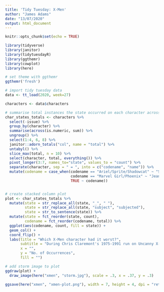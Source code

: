 ```yaml
---
title: 'Tidy Tuesday: X-Men'
author: "James Adams"
date: "13/07/2020"
output: html_document
---
```


```r
knitr::opts_chunk$set(echo = TRUE)

library(tidyverse)
library(janitor)
library(tidytuesdayR)
library(ggthemr)
library(cowplot)
library(here)

# set theme with ggthemr
ggthemr('fresh')

```

```r

# import tidy tuesday data
data <- tt_load(2020, week=27)

characters <- data$characters

```

```r

# summarise total instances the state occurred on each character across run
char_states_totals <- characters %>%
  select(-issue) %>%
  group_by(character) %>%
  summarise(across(is.numeric, sum)) %>%
  ungroup() %>%
  select(1:4, 6, 8) %>%
  janitor::adorn_totals("col", name = "total") %>%
  untabyl() %>%
  slice_max(total, n = 10) %>%
  select(character, total, everything()) %>%
  pivot_longer(3:7, names_to="state", values_to = "count") %>%
  separate(character, sep = " = ", into = c("codename", "name")) %>%
  mutate(codename = case_when(codename == "Ariel/Sprite/Shadowcat" ~ "Shadowcat",
                              codename == "Marvel Girl/Phoenix" ~ "Jean Grey",
                              TRUE ~ codename))

```
```r



```

```r

# create stacked column plot
plot <- char_states_totals %>%
  mutate(state = str_replace_all(state, "_", " "),
         state = str_replace_all(state, "subject", "subjected"),
         state = str_to_sentence(state)) %>%
  mutate(state = fct_reorder(state, count),
         codename = fct_reorder(codename, total)) %>%
  ggplot(aes(codename, count, fill = state)) +
  geom_col() + 
  coord_flip() +
  labs(title = "Which X-Men character had it worst?",
       subtitle = "During Chris Claremont's 1975-1991 run on Uncanny X-Men",
       x = "",
       y = "No. of Occurrences",
       fill = "")

# add storm image to plot
ggdraw(plot) +
  draw_image(here("xmen", "storm.jpg"), scale = .3, x = .37, y = .3) 

```

```r

ggsave(here("xmen", "xmen-plot.png"), width = 7, height = 4, dpi = "retina")

```

